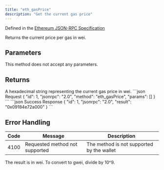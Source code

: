 ```yaml
---
title: "eth_gasPrice"
description: "Get the current gas price"
---
```


Defined in the [Ethereum JSON-RPC Specification](https://ethereum.org/en/developers/docs/apis/json-rpc/)

<Info>
Returns the current price per gas in wei.
</Info>

## Parameters

This method does not accept any parameters.

## Returns

<ResponseField name="result" type="string">
A hexadecimal string representing the current gas price in wei.
</ResponseField>

<RequestExample>
```json Request
{
  "id": 1,
  "jsonrpc": "2.0",
  "method": "eth_gasPrice",
  "params": []
}
```
</RequestExample>

<ResponseExample>
```json Success Response
{
  "id": 1,
  "jsonrpc": "2.0",
  "result": "0x09184e72a000"
}
```
</ResponseExample>

## Error Handling

| Code | Message                        | Description |
| ---- | ------------------------------ | ----------- |
| 4100 | Requested method not supported | The method is not supported by the wallet |

<Info>
The result is in wei. To convert to gwei, divide by 10^9.
</Info>


<PolicyBanner />